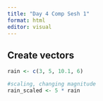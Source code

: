 ```yaml
---
title: "Day 4 Comp Sesh 1"
format: html
editor: visual
---
```


## Create vectors 

```r
rain <- c(3, 5, 10.1, 6)

#scaling, changing magnitude
rain_scaled <- 5 * rain



```

